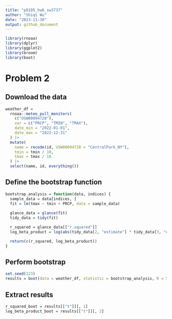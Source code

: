 ```yaml
---
title: "p8105_hw6_sw3737"
author: "Shiqi Wu"
date: "2023-11-30"
output: github_document
---
```


```r
library(rnoaa)
library(dplyr)
library(ggplot2)
library(broom)
library(boot)
```

# Problem 2

## Download the data
```r
weather_df = 
  rnoaa::meteo_pull_monitors(
    c("USW00094728"),
    var = c("PRCP", "TMIN", "TMAX"), 
    date_min = "2022-01-01",
    date_max = "2022-12-31"
  ) |>
  mutate(
    name = recode(id, USW00094728 = "CentralPark_NY"),
    tmin = tmin / 10,
    tmax = tmax / 10
  ) |>
  select(name, id, everything())
```
## Define the bootstrap function
```r
bootstrap_analysis = function(data, indices) {
  sample_data = data[indices, ]
  fit = lm(tmax ~ tmin + PRCP, data = sample_data)
  
  glance_data = glance(fit)
  tidy_data = tidy(fit)

  r_squared = glance_data[["r.squared"]]
  log_beta_product = log(abs(tidy_data[2, "estimate"] * tidy_data[3, "estimate"]))

  return(c(r_squared, log_beta_product))
}
```

## Perform bootstrap
```r
set.seed(123)
results = boot(data = weather_df, statistic = bootstrap_analysis, R = 5000)
```

## Extract results
```r
r_squared_boot = results[["t"]][, 1]
log_beta_product_boot = results[["t"]][, 2]
```

